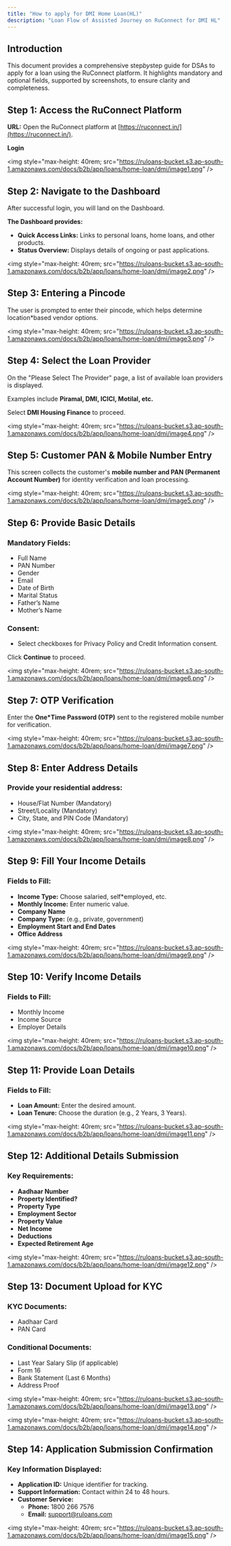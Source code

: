 ```yaml
---
title: "How to apply for DMI Home Loan(HL)"
description: "Loan Flow of Assisted Journey on RuConnect for DMI HL"
---
```



## Introduction

This document provides a comprehensive step*by*step guide for DSAs to apply for a loan using the RuConnect platform. It highlights mandatory and optional fields, supported by screenshots, to ensure clarity and completeness.

## Step 1: Access the RuConnect Platform

**URL:** Open the RuConnect platform at [https://ruconnect.in/](https://ruconnect.in/).

**Login**


<img style="max-height: 40rem; src="https://ruloans-bucket.s3.ap-south-1.amazonaws.com/docs/b2b/app/loans/home-loan/dmi/image1.png" />

## Step 2: Navigate to the Dashboard

After successful login, you will land on the Dashboard.

**The Dashboard provides:**

* **Quick Access Links:** Links to personal loans, home loans, and other products.
* **Status Overview:** Displays details of ongoing or past applications.


<img style="max-height: 40rem; src="https://ruloans-bucket.s3.ap-south-1.amazonaws.com/docs/b2b/app/loans/home-loan/dmi/image2.png" />

## Step 3: Entering a Pincode

The user is prompted to enter their pincode, which helps determine location*based vendor options.


<img style="max-height: 40rem; src="https://ruloans-bucket.s3.ap-south-1.amazonaws.com/docs/b2b/app/loans/home-loan/dmi/image3.png" />

## Step 4: Select the Loan Provider

On the "Please Select The Provider" page, a list of available loan providers is displayed.

Examples include **Piramal, DMI, ICICI, Motilal, etc.**

Select **DMI Housing Finance** to proceed.


<img style="max-height: 40rem; src="https://ruloans-bucket.s3.ap-south-1.amazonaws.com/docs/b2b/app/loans/home-loan/dmi/image4.png" />

## Step 5: Customer PAN & Mobile Number Entry

This screen collects the customer's **mobile number and PAN (Permanent Account Number)** for identity verification and loan processing.


<img style="max-height: 40rem; src="https://ruloans-bucket.s3.ap-south-1.amazonaws.com/docs/b2b/app/loans/home-loan/dmi/image5.png" />

## Step 6: Provide Basic Details

### **Mandatory Fields:**
* Full Name
* PAN Number
* Gender
* Email
* Date of Birth
* Marital Status
* Father’s Name
* Mother’s Name

### **Consent:**
* Select checkboxes for Privacy Policy and Credit Information consent.

Click **Continue** to proceed.


<img style="max-height: 40rem; src="https://ruloans-bucket.s3.ap-south-1.amazonaws.com/docs/b2b/app/loans/home-loan/dmi/image6.png" />

## Step 7: OTP Verification

Enter the **One*Time Password (OTP)** sent to the registered mobile number for verification.


<img style="max-height: 40rem; src="https://ruloans-bucket.s3.ap-south-1.amazonaws.com/docs/b2b/app/loans/home-loan/dmi/image7.png" />

## Step 8: Enter Address Details

### **Provide your residential address:**
* House/Flat Number (Mandatory)
* Street/Locality (Mandatory)
* City, State, and PIN Code (Mandatory)


<img style="max-height: 40rem; src="https://ruloans-bucket.s3.ap-south-1.amazonaws.com/docs/b2b/app/loans/home-loan/dmi/image8.png" />

## Step 9: Fill Your Income Details

### **Fields to Fill:**
* **Income Type:** Choose salaried, self*employed, etc.
* **Monthly Income:** Enter numeric value.
* **Company Name**
* **Company Type:** (e.g., private, government)
* **Employment Start and End Dates**
* **Office Address**


<img style="max-height: 40rem; src="https://ruloans-bucket.s3.ap-south-1.amazonaws.com/docs/b2b/app/loans/home-loan/dmi/image9.png" />

## Step 10: Verify Income Details

### **Fields to Fill:**
* Monthly Income
* Income Source
* Employer Details


<img style="max-height: 40rem; src="https://ruloans-bucket.s3.ap-south-1.amazonaws.com/docs/b2b/app/loans/home-loan/dmi/image10.png" />

## Step 11: Provide Loan Details

### **Fields to Fill:**
* **Loan Amount:** Enter the desired amount.
* **Loan Tenure:** Choose the duration (e.g., 2 Years, 3 Years).


<img style="max-height: 40rem; src="https://ruloans-bucket.s3.ap-south-1.amazonaws.com/docs/b2b/app/loans/home-loan/dmi/image11.png" />

## Step 12: Additional Details Submission

### **Key Requirements:**
* **Aadhaar Number**
* **Property Identified?**
* **Property Type**
* **Employment Sector**
* **Property Value**
* **Net Income**
* **Deductions**
* **Expected Retirement Age**


<img style="max-height: 40rem; src="https://ruloans-bucket.s3.ap-south-1.amazonaws.com/docs/b2b/app/loans/home-loan/dmi/image12.png" />

## Step 13: Document Upload for KYC

### **KYC Documents:**
* Aadhaar Card
* PAN Card

### **Conditional Documents:**
* Last Year Salary Slip (if applicable)
* Form 16
* Bank Statement (Last 6 Months)
* Address Proof


<img style="max-height: 40rem; src="https://ruloans-bucket.s3.ap-south-1.amazonaws.com/docs/b2b/app/loans/home-loan/dmi/image13.png" />

<img style="max-height: 40rem; src="https://ruloans-bucket.s3.ap-south-1.amazonaws.com/docs/b2b/app/loans/home-loan/dmi/image14.png" />
## Step 14: Application Submission Confirmation

### **Key Information Displayed:**
* **Application ID:** Unique identifier for tracking.
* **Support Information:** Contact within 24 to 48 hours.
* **Customer Service:**
  * **Phone:** 1800 266 7576
  * **Email:** support@ruloans.com


<img style="max-height: 40rem; src="https://ruloans-bucket.s3.ap-south-1.amazonaws.com/docs/b2b/app/loans/home-loan/dmi/image15.png" />
